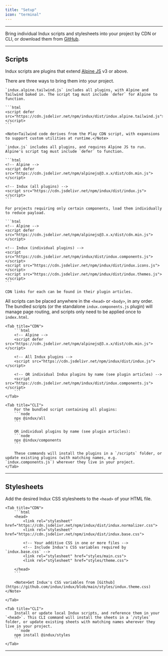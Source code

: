 ```yaml
---
title: "Setup"
icon: "terminal"
---
```



---

Bring individual Indux scripts and stylesheets into your project by CDN or CLI, or download them from [GitHub](https://github.com/andrewmatlock/Indux).

---

## Scripts
Indux scripts are plugins that extend [Alpine JS](https://alpinejs.dev) v3 or above.

There are three ways to bring them into your project.

<AccordionGroup>

  <Accordion title="All plugins, Alpine, and Tailwind included">

    `indux.alpine.tailwind.js` includes all plugins, with Alpine and Tailwind baked in. The script tag must include `defer` for Alpine to function.

    ```html
    <script defer src="https://cdn.jsdelivr.net/npm/indux/dist/indux.alpine.tailwind.js"></script>
    ```

    <Note>Tailwind code derives from the Play CDN script, with expansions to support custom utilities at runtime.</Note>
    

  </Accordion>

  <Accordion title="All plugins included">

    `indux.js` includes all plugins, and requires Alpine JS to run. Alpine's script tag must include `defer` to function.

    ```html
    <!-- Alpine -->
    <script defer src="https://cdn.jsdelivr.net/npm/alpinejs@3.x.x/dist/cdn.min.js"></script>

    <!-- Indux (all plugins) -->
    <script src="https://cdn.jsdelivr.net/npm/indux/dist/indux.js"></script>
    ```
  </Accordion>

  <Accordion title="Individual plugins">


    For projects requiring only certain components, load them individually to reduce payload.

    ```html
    <!-- Alpine -->
    <script defer src="https://cdn.jsdelivr.net/npm/alpinejs@3.x.x/dist/cdn.min.js"></script>

    <!-- Indux (individual plugins) -->
    <script src="https://cdn.jsdelivr.net/npm/indux/dist/indux.components.js"></script>
    <script src="https://cdn.jsdelivr.net/npm/indux/dist/indux.icons.js"></script>
    <script src="https://cdn.jsdelivr.net/npm/indux/dist/indux.themes.js"></script>
    ```

    CDN links for each can be found in their plugin articles.

  </Accordion>

</AccordionGroup>


<Note>All scripts can be placed anywhere in the `<head>` or `<body>`, in any order.<br/>
The bundled scripts (or the standalone `indux.components.js` plugin) will manage page routing, and scripts only need to be applied once to `index.html`.</Note>



<Tabs>

    <Tab title="CDN">
        ```html
        <!-- Alpine -->
        <script defer src="https://cdn.jsdelivr.net/npm/alpinejs@3.x.x/dist/cdn.min.js"></script>

        <!-- All Indux plugins -->
        <script src="https://cdn.jsdelivr.net/npm/indux/dist/indux.js"></script>

        <!-- OR individual Indux plugins by name (see plugin articles) -->
        <script src="https://cdn.jsdelivr.net/npm/indux/dist/indux.components.js"></script>
        ```
    </Tab>

    <Tab title="CLI">
        For the bundled script containing all plugins:
        ```node
        npx @indux/all
        ```

        OR individual plugins by name (see plugin articles):
        ```node
        npx @indux/components
        ```

        These commands will install the plugins in a `/scripts` folder, or update existing plugins (with matching names, e.g. `indux.components.js`) wherever they live in your project.
    </Tab>

</Tabs>

---

## Stylesheets
Add the desired Indux CSS stylesheets to the `<head>` of your HTML file.

<Tabs>

    <Tab title="CDN">
        ```html
        <head>
            <link rel="stylesheet" href="https://cdn.jsdelivr.net/npm/indux/dist/indux.normalizer.css">
            <link rel="stylesheet" href="https://cdn.jsdelivr.net/npm/indux/dist/indux.base.css">

            <!-- Your additive CSS in one or more files -->
            <!-- Include Indux's CSS variables required by `indux.base.css` -->
            <link rel="stylesheet" href="styles/main.css">
            <link rel="stylesheet" href="styles/theme.css">

        </head>
        ```

        <Note>Get Indux's CSS variables from [Github](https://github.com/indux/indux/blob/main/styles/indux.theme.css)</Note>

    </Tab>

    <Tab title="CLI">
        Install or update local Indux scripts, and reference them in your `<head>`. This CLI command will install the sheets in a `/styles` folder, or update existing sheets with matching names wherever they live in your project.
        ```node
        npm install @indux/styles
        ```
    </Tab>

</Tabs>

---
